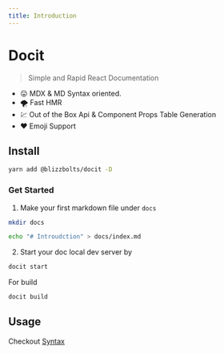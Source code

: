 ```yaml
---
title: Introduction
---
```


# Docit

> Simple and Rapid React Documentation

- :stuck_out_tongue: MDX & MD Syntax oriented.
- :tornado: Fast HMR
- :chart: Out of the Box Api & Component Props Table Generation
- :heart: Emoji Support

## Install

```sh
yarn add @blizzbolts/docit -D
```

### Get Started

1. Make your first markdown file under `docs`

```sh
mkdir docs

echo "# Introudction" > docs/index.md
```

2. Start your doc local dev server by

```sh
docit start
```

For build

```sh
docit build
```

## Usage

Checkout [Syntax](#/usage/syntax)
